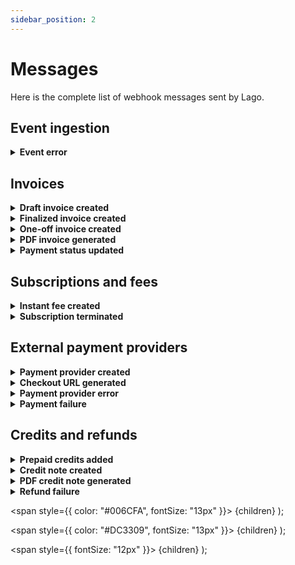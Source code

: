 ```yaml
---
sidebar_position: 2
---
```


# Messages
Here is the complete list of webhook messages sent by Lago.

## Event ingestion

<details className="custom-toggle">
<summary><b>Event error</b></summary>
This webhook is sent when there is an error related to the creation of an event.

```json
{
  "webhook_type": "event.error",
  "object_type": "event_error",
  "event_error": {
    "status": 422,
    "error": "Unprocessable entity",
    "message": "code does not exist",
    "input_params": {
      "transaction_id": "__transaction_id__",
      "external_customer_id": "customer123",
      "code": "code123"
    }
  }
}
```

| Attributes | Description |
| -----------| ----------- |
| **status** &nbsp &nbsp <Type>String</Type> &nbsp &nbsp <NotNullable>Not null</NotNullable> | HTTP status of the error. Possible statuses are `404` or `422` |
| **error** &nbsp &nbsp <Type>String</Type> &nbsp &nbsp <NotNullable>Not null</NotNullable> | HTTP error code. Possible errors are `Not found` or `Unprocessable entity` |
| **message** &nbsp &nbsp <Type>String</Type> &nbsp &nbsp <NotNullable>Not null</NotNullable> | Error code. See next list for the description of each error code. |
| **input_params** &nbsp &nbsp <Type>JSON</Type> &nbsp &nbsp <NotNullable>Not null</NotNullable> | JSON provided at event creation |

| Code | Description |
|--|--|
| **billable_metric_not_found** &nbsp &nbsp <Type>404</Type> | No billable metric matches the given code |
| **customer_not_found** &nbsp &nbsp <Type>404</Type> | No customer matches the external id |
| **subscription_not_found** &nbsp &nbsp <Type>404</Type> | No subscription matches the given external subscription id |
| **invalid_argument** &nbsp &nbsp <Type>422</Type> | No subscription matches the given external subscription id |
| **invalid_recurring_resource** &nbsp &nbsp <Type>422</Type> | Provided recurring resource for persisted event is invalid |
</details>

## Invoices

<details className="custom-toggle">
<summary><b>Draft invoice created</b></summary>
Sent when a new invoice is in draft.

```json
{
  "webhook_type": "invoice.drafted",
  "object_type": "invoice",
  "invoice": {
    "lago_id": "10pb140c-0e7a-44dc-bdff-b683d0770et9",
    "sequential_id": 2,
    "number": "LAG-1234-001-002",
    "issuing_date": "2023-01-22",
    "invoice_type": "subscription",
    "status": "draft",
    "payment_status": "pending",
    "amount_cents": 5500,
    "amount_currency": "USD",
    "vat_amount_cents": 0,
    "vat_amount_currency": "USD",
    "credit_amount_cents": 0,
    "credit_amount_currency": "USD",
    "total_amount_cents": 5500,
    "total_amount_currency": "USD",
    "file_url": null,
    "legacy": false,
    "customer": {
      "lago_id": "578df9d1-a5b5-abc4-b1cd-cc123159cdj3",
      "external_id": "customer_1234",
      "name": "Helen Ross",
      "sequential_id": 26,
      "slug": "LAG-X575-026",
      "created_at": "2023-01-11T06:59:44Z",
      "country": null,
      "address_line1": null,
      "address_line2": null,
      "state": null,
      "zipcode": null,
      "email": null,
      "city": null,
      "url": null,
      "phone": null,
      "logo_url": null,
      "legal_name": null,
      "legal_number": null,
      "currency": "USD",
      "timezone": null,
      "applicable_timezone": "Europe/Paris",
      "billing_configuration": {
        "invoice_grace_period": null,
        "payment_provider": null,
        "vat_rate": null
      }
    },
    "subscriptions": [
      {
        "lago_id": "00911bba-d074-1234-abcd-00d4e57746mm",
        "external_id": "07cc066d-1234-5678-xyzw-e42ea21e6307",
        "lago_customer_id": "578df9d1-a5b5-abc4-b1cd-cc123159cdj3",
        "external_customer_id": "customer_1234",
        "name": "",
        "plan_code": "corporate",
        "status": "active",
        "billing_time": "anniversary",
        "subscription_at": "2023-01-17T15:44:16Z",
        "started_at": "2023-01-17T15:44:16Z",
        "terminated_at": null,
        "canceled_at": null,
        "created_at": "2023-01-17T15:44:39Z",
        "previous_plan_code": null,
        "next_plan_code": null,
        "downgrade_plan_date": null,
        "subscription_date": "2023-01-17"
      }
    ],
    "fees": [
      {
        "lago_id": "12345678-ebea-47de-ghjk-bbbfd42755f3",
        "lago_group_id": null,
        "lago_true_up_fee_id": null,
        "lago_true_up_parent_fee_id": null,
        "item": {
          "type": "subscription",
          "code": "corporate",
          "name": "Corporate"
        },
        "amount_cents": 5500,
        "amount_currency": "USD",
        "vat_amount_cents": 0,
        "vat_amount_currency": "USD",
        "total_amount_cents": 5500,
        "total_amount_currency": "EUR",
        "units": "1.0",
        "events_count": null
      }
    ],
    "credits": []
  }
}
```

| Attributes | Description |
| -----------| ----------- |
| **invoice** &nbsp &nbsp <Type>JSON</Type> &nbsp &nbsp <NotNullable>Not nullable</NotNullable> | [Invoice object](../invoices/invoice-object) |
</details>

<details className="custom-toggle">
<summary><b>Finalized invoice created</b></summary>
Sent when an invoice is finalized.

This will allow your application to proceed with the billing.

```json
{
  "webhook_type": "invoice.created",
  "object_type": "invoice",
  "invoice": {
    "lago_id": "5eb02857-a71e-4ea2-bcf9-57d3a41bc6ba",
    "sequential_id": 2,
    "number": "LAG-1234-001-002",
    "issuing_date": "2022-04-29",
    "invoice_type": "subscription",
    "status": "finalized",
    "payment_status": "succeeded",
    "amount_cents": 100,
    "amount_currency": "EUR",
    "vat_amount_cents": 20,
    "vat_amount_currency": "EUR",
    "total_amount_cents": 120,
    "total_amount_currency": "EUR",
    "file_url": "https://getlago.com/invoice/file",
    "customer": {
      "lago_id": "99a6094e-199b-4101-896a-54e927ce7bd7",
      "sequential_id": 1,
      "slug": "LAG-1234-001",
      "external_id": "5eb02857-a71e-4ea2-bcf9-57d3a41bc6ba",
      "address_line1": "5230 Penfield Ave",
      "address_line2": null,
      "city": "Woodland Hills",
      "country": "US",
      "created_at": "2022-04-29T08:59:51Z",
      "email": "dinesh@piedpiper.test",
      "legal_name": "Coleman-Blair",
      "legal_number": "49-008-2965",
      "logo_url": "http://hooli.com/logo.png",
      "name": "Gavin Belson",
      "phone": "1-171-883-3711 x245",
      "state": "CA",
      "url": "http://hooli.com",
      "vat_rate": 20.0,
      "zipcode": "91364"
    },
    "subscriptions": [
        {
        "lago_id": "b7ab2926-1de8-4428-9bcd-779314ac129b",
        "external_id": "susbcription_external_id",
        "lago_customer_id": "99a6094e-199b-4101-896a-54e927ce7bd7",
        "external_customer_id": "5eb02857-a71e-4ea2-bcf9-57d3a41bc6ba",
        "canceled_at": "2022-04-29T08:59:51Z",
        "created_at": "2022-04-29T08:59:51Z",
        "plan_code": "new_code",
        "started_at": "2022-04-29T08:59:51Z",
        "status": "active",
        "terminated_at": null
      }
    ],
    "fees": [
      {
        "lago_id": "b7ab2926-1de8-4428-9bcd-779314ac129b",
        "lago_group_id": null,
        "lago_true_up_fee_id": null,
        "lago_true_up_parent_fee_id": null,
        "item": {
          "type": "subscription",
          "code": "plan_code",
          "name": "Plan"
        },
        "amount_cents": 100,
        "amount_currency": "EUR",
        "vat_amount_cents": 20,
        "vat_amount_currency": "EUR",
        "total_amount_cents": 120,
        "total_amount_currency": "EUR",
        "units": "0.32",
        "events_count": 23
      }
    ],
    "credits": [
      {
        "lago_id": "b7ab2926-1de8-4428-9bcd-779314ac129b",
        "item": {
          "lago_id": "b7ab2926-1de8-4428-9bcd-779314ac129b",
          "type": "coupon",
          "code": "coupon_code",
          "name": "Coupon"
        },
        "amount_cents": 100,
        "amount_currency": "EUR"
      }
    ]
  }
}
```

| Attributes | Description |
| -----------| ----------- |
| **invoice** &nbsp &nbsp <Type>JSON</Type> &nbsp &nbsp <NotNullable>Not nullable</NotNullable> | [Invoice object](../invoices/invoice-object) |
</details>

<details className="custom-toggle">
<summary><b>One-off invoice created</b></summary>
Sent when a one-off invoice is created. Only add-ons can be applied to one-off invoices.

```json
{
  "webhook_type": "invoice.one_off_created",
  "object_type": "invoice",
  "invoice": {
    "lago_id": "b7b6a31f-b81b-4ae5-a9c8-05c407e47416",
    "sequential_id": 4,
    "number": "ONE-0499-001-004",
    "issuing_date": "2023-05-05",
    "invoice_type": "one_off",
    "status": "finalized",
    "payment_status": "pending",
    "currency": "USD",
    "fees_amount_cents": 25000,
    "vat_amount_cents": 2500,
    "coupons_amount_cents": 0,
    "credit_notes_amount_cents": 0,
    "sub_total_vat_excluded_amount_cents": 25000,
    "sub_total_vat_included_amount_cents": 27500,
    "total_amount_cents": 27500,
    "prepaid_credit_amount_cents": 0,
    "file_url": null,
    "version_number": 3,
    "legacy": false,
    "amount_currency": "USD",
    "vat_amount_currency": "USD",
    "credit_amount_currency": "USD",
    "total_amount_currency": "USD",
    "amount_cents": 25000,
    "credit_amount_cents": 0,
    "customer": {
      "lago_id": "37cee916-5751-4665-9774-aa05bb1a2ffd",
      "external_id": "5eb02857-a71e-4ea2-bcf9-57d3a41bc6ba",
      "name": "Gavin Belson",
      "sequential_id": 1,
      "slug": "TWI-2B86-001",
      "created_at": "2022-06-01T09:01:12Z",
      "country": "US",
      "address_line1": "5230 Penfield Ave",
      "address_line2": null,
      "state": "CA",
      "zipcode": "91364",
      "email": "dinesh@piedpiper.test",
      "city": "Woodland Hills",
      "url": "http://hooli.com",
      "phone": "1-171-883-3711 x245",
      "logo_url": "http://hooli.com/logo.png",
      "legal_name": "Coleman-Blair",
      "legal_number": "49-008-2965",
      "currency": "USD",
      "timezone": null,
      "applicable_timezone": "UTC",
      "billing_configuration": {
        "invoice_grace_period": null,
        "payment_provider": null,
        "vat_rate": 0,
        "document_locale": null
      }
    },
    "fees": [
      {
        "lago_id": "5fe06606-25c8-4aa8-bce8-a19a12383d51",
        "lago_group_id": null,
        "lago_invoice_id": "b7b6a31f-b81b-4ae5-a9c8-05c407e47416",
        "lago_true_up_fee_id": null,
        "lago_true_up_parent_fee_id": null,
        "item": {
          "type": "add_on",
          "code": "setup_fee",
          "name": "Setup Fee",
          "lago_item_id": "b3f1967d-bf84-44a7-b3e9-207024a6aaa5",
          "item_type": "AddOn"
        },
        "amount_cents": 5000,
        "amount_currency": "USD",
        "vat_amount_cents": 500,
        "vat_amount_currency": "USD",
        "total_amount_cents": 5500,
        "total_amount_currency": "USD",
        "units": "5.0",
        "description": "",
        "unit_amount_cents": 1000,
        "events_count": null,
        "payment_status": "pending",
        "created_at": "2023-05-05T15:05:27Z",
        "succeeded_at": null,
        "failed_at": null,
        "refunded_at": null
      },
      {
        "lago_id": "a74705a1-05f2-41cb-b315-ab0c858c215d",
        "lago_group_id": null,
        "lago_invoice_id": "b7b6a31f-b81b-4ae5-a9c8-05c407e47416",
        "lago_true_up_fee_id": null,
        "lago_true_up_parent_fee_id": null,
        "item": {
          "type": "add_on",
          "code": "customer_success_fee",
          "name": "Customer Success",
          "lago_item_id": "66b75fbf-3410-4251-9105-b4b3d5922a1d",
          "item_type": "AddOn"
        },
        "amount_cents": 20000,
        "amount_currency": "USD",
        "vat_amount_cents": 2000,
        "vat_amount_currency": "USD",
        "total_amount_cents": 22000,
        "total_amount_currency": "USD",
        "units": "1.0",
        "description": "My new description",
        "unit_amount_cents": 20000,
        "events_count": null,
        "payment_status": "pending",
        "created_at": "2023-05-05T15:05:27Z",
        "succeeded_at": null,
        "failed_at": null,
        "refunded_at": null
      }
    ]
  }
}
```

| Attributes | Description |
| -----------| ----------- |
| **invoice** &nbsp &nbsp <Type>JSON</Type> &nbsp &nbsp <NotNullable>Not nullable</NotNullable> | [Invoice object](../invoices/invoice-object) |
</details>



<details className="custom-toggle">
<summary><b>PDF invoice generated</b></summary>
Sent when the PDF file has been generated for a customer invoice.

This will allow your application to retrieve the PDF invoice.

```json
{
  "webhook_type": "invoice.generated",
  "object_type": "invoice",
  "invoice": {
    "lago_id": "5eb02857-a71e-4ea2-bcf9-57d3a41bc6ba",
    "sequential_id": 2,
    "number": "LAG-1234-001-002",
    "from_date": "2022-04-01",
    "to_date": "2022-04-30",
    "charges_from_date": "2022-04-01",
    "issuing_date": "",
    "amount_cents": 100,
    "amount_currency": "EUR",
    "vat_amount_cents": 20,
    "vat_amount_currency": "EUR",
    "total_amount_cents": 120,
    "total_amount_currency": "EUR",
    "file_url": "https://getlago.com/invoice/file",
  }
}
```

| Attributes | Description |
| -----------| ----------- |
| **invoice** &nbsp &nbsp <Type>JSON</Type> &nbsp &nbsp <NotNullable>Not nullable</NotNullable> | [Invoice object](../invoices/invoice-object) |
</details>

<details className="custom-toggle">
<summary><b>Payment status updated</b></summary>
Sent when the payment status of an invoice is updated based on information provided by the PSP.

```json
{
  "webhook_type": "invoice.payment_status_updated",
  "object_type": "invoice",
  "invoice": {
    "lago_id": "68133479-abcd-1234-5678-jklm437da000",
    "sequential_id": 1,
    "number": "SEL-AZ22-040-XXX",
    "issuing_date": "2023-04-24",
    "invoice_type": "subscription",
    "status": "finalized",
    "payment_status": "succeeded",
    "currency": "USD",
    "fees_amount_cents": 70,
    "amount_cents": 70,
    "vat_amount_cents": 11,
    "coupons_amount_cents": 0,
    "credit_notes_amount_cents": 0,
    "credit_amount_cents": 0,
    "total_amount_cents": 81,
    "prepaid_credit_amount_cents": 0,
    "file_url": null,
    "version_number": 2,
    "legacy": false,
    "amount_currency": "USD",
    "vat_amount_currency": "USD",
    "credit_amount_currency": "USD",
    "total_amount_currency": "USD"
  }
}
```

| Attributes | Description |
| -----------| ----------- |
| **invoice** &nbsp &nbsp <Type>JSON</Type> &nbsp &nbsp <NotNullable>Not nullable</NotNullable> | [Invoice object](../invoices/invoice-object) |
</details>


## Subscriptions and fees

<details className="custom-toggle">
<summary><b>Instant fee created</b></summary>
Sent when a fee for an instant charge is created.

You can use this information to collect the payment of the instant fee.

```json
{
  "webhook_type": "fee.instant_created",
  "object_type": "fee",
  "fee": {
    "lago_id": "6be23c42-47d2-45a3-9770-5b3572f225c3",
    "lago_group_id": "5b4881e3-b451-472e-9e03-d99379550743",
    "lago_true_up_fee_id": null,
    "lago_true_up_parent_fee_id": null,
    "item": {
      "type": "subscription",
      "code": "plan_code",
      "name": "Plan"
    },
    "amount_cents": 100,
    "amount_currency": "EUR",
    "vat_amount_cents": 20,
    "vat_amount_currency": "EUR",
    "total_amount_cents": 120,
    "total_amount_currency": "EUR",
    "units": "0.32",
    "events_count": 23
  }
}
```

| Attributes | Description |
| -----------| ----------- |
| **fee** &nbsp &nbsp <Type>JSON</Type> &nbsp &nbsp <NotNullable>Not nullable</NotNullable> | [Fee object](../fees/fee-object) |

</details>

<details className="custom-toggle">
<summary><b>Subscription terminated</b></summary>
Sent when a subscription is terminated.

```json
{
  "webhook_type": "subscription.terminated",
  "object_type": "subscription",
  "subscription": {
    "lago_id": "0fd99089-b15a-abcd-1234-a8292df18990",
    "external_id": "custom_sub_id_1234",
    "lago_customer_id": "27b9c2d9-abcd-1234-898f-hyt29a8e0eea",
    "external_customer_id": "customer_1234",
    "name": "",
    "plan_code": "premium",
    "status": "terminated",
    "billing_time": "anniversary",
    "subscription_at": "2023-01-11T10:51:29Z",
    "started_at": "2023-01-11T10:51:29Z",
    "terminated_at": "2023-01-24T14:53:02Z",
    "canceled_at": null,
    "created_at": "2023-01-11T10:51:34Z",
    "previous_plan_code": null,
    "next_plan_code": null,
    "downgrade_plan_date": null,
    "subscription_date": "2023-01-11"
  }
}
```

| Attributes | Description |
| -----------| ----------- |
| **subscription** &nbsp &nbsp <Type>JSON</Type> &nbsp &nbsp <NotNullable>Not nullable</NotNullable> | [Subscription object](../subscriptions/subscription-object) |
</details>

## External payment providers 
<details className="custom-toggle">
<summary><b>Payment provider created</b></summary>
This webhook is sent when a customer is successfully created in the payment provider's application.

This allows you to retrieve the identifier assigned to the customer by the payment service provider.

```json
{
  "webhook_type": "customer.payment_provider_created",
  "object_type": "customer",
  "customer": {
    "lago_id": "99a6094e-199b-4101-896a-54e927ce7bd7",
    "external_id": "5eb02857-a71e-4ea2-bcf9-57d3a41bc6ba",
    "address_line1": "5230 Penfield Ave",
    "address_line2": null,
    "city": "Woodland Hills",
    "country": "US",
    "created_at": "2022-04-29T08:59:51Z",
    "email": "dinesh@piedpiper.test",
    "legal_name": "Coleman-Blair",
    "legal_number": "49-008-2965",
    "logo_url": "http://hooli.com/logo.png",
    "name": "Gavin Belson",
    "phone": "1-171-883-3711 x245",
    "state": "CA",
    "url": "http://hooli.com",
    "vat_rate": 12.5,
    "zipcode": "91364",
    "billing_configuration": {
      "payment_provider": "stripe",
      "provider_customer_id": "cus_12345"
    }
  }
}
```

| Attributes | Description |
| -----------| ----------- |
| **customer** &nbsp &nbsp <Type>JSON</Type> &nbsp &nbsp <NotNullable>Not nullable</NotNullable> | [Customer object](../customers/customer-object) |
</details>


<details className="custom-toggle">
<summary><b>Checkout URL generated</b></summary>
Sent when a new customer is created through integration with GoCardless.

Includes the URL that should be used to set up the [direct debit mandate](../../guide/payments/gocardless-integration#direct-debit).

```json
{
  "webhook_type": "customer.checkout_url_generated",
  "object_type": "payment_provider_customer_checkout_url",
  "payment_provider_customer_checkout_url": {
    "lago_customer_id": "99a6094e-199b-4101-896a-54e927ce7bd7",
    "external_customer_id": "5eb02857-a71e-4ea2-bcf9-57d3a41bc6ba",
    "payment_provider": "gocardless",
    "checkout_url": "__CUSTOM_CHECKOUT_URL__"
  }
}
```

| Attributes | Description |
| -----------| ----------- |
| **lago_customer_id** &nbsp &nbsp <Type>String</Type> &nbsp &nbsp <NotNullable>Not null</NotNullable> | Unique identifer of the customer in Lago |
| **external_customer_id** &nbsp &nbsp <Type>String</Type> &nbsp &nbsp <NotNullable>Not null</NotNullable> | Unique identifer of the customer in your application |
| **payment_provider** &nbsp &nbsp <Type>String</Type> &nbsp &nbsp <NotNullable>Not null</NotNullable> | Default payment provider for this customer |
| **checkout_url** &nbsp &nbsp <Type>String</Type> &nbsp &nbsp <NotNullable>Not null</NotNullable> | URL that should be used to set up the direct debit mandate |
</details>

<details className="custom-toggle">
<summary><b>Payment provider error</b></summary>
This webhook is sent when there is an error related to the creation of a customer in the payment provider's application.

You should review the customer's data.

```json
{
  "webhook_type": "invoice.payment_failure",
  "object_type": "payment_provider_customer_error",
  "payment_provider_customer_error": {
    "lago_id": "5eb02857-a71e-4ea2-bcf9-57d3a41bc6ba",
    "external_id": "5eb02857-a71e-4ea2-bcf9-57d3a41bc6ba",
    "payment_provider": "stripe",
    "provider_error": {
      "message": "Invalid email address",
      "error_code": "email_invalid"
    }
  }
}
```

| Attributes | Description |
| -----------| ----------- |
| **lago_id** &nbsp &nbsp <Type>String</Type> &nbsp &nbsp <NotNullable>Not null</NotNullable> | Unique identifer of the customer in Lago application |
| **external_id** &nbsp &nbsp <Type>String</Type> &nbsp &nbsp <NotNullable>Not null</NotNullable> | Unique identifer of the customer in your application |
| **payment_provider** &nbsp &nbsp <Type>String</Type> | Payment provider used to process the payment |
| **provider_error[message]** &nbsp &nbsp <Type>String</Type> | Error message sent by the payment provider |
| **provider_error[error_code]** &nbsp &nbsp <Type>String</Type> | Error code sent by the payment provider |
</details>

<details className="custom-toggle">
<summary><b>Payment failure</b></summary>
Sent when there is an error related to the payment process.

Usually occurs when no valid payment method is defined for the customer in the payment service provider's application.

```json
{
  "webhook_type": "invoice.payment_failure",
  "object_type": "payment_provider_invoice_payment_error",
  "payment_provider_invoice_payment_error": {
    "lago_invoice_id": "5eb02857-a71e-4ea2-bcf9-57d3a41bc6ba",
    "lago_customer_id": "99a6094e-199b-4101-896a-54e927ce7bd7",
    "external_customer_id": "5eb02857-a71e-4ea2-bcf9-57d3a41bc6ba",
    "provider_customer_id": "cus_123456",
    "payment_provider": "stripe",
    "provider_error": {
      "message": "Cannot charge a customer that has no active card",
      "error_code": "missing"
    }
  }
}
```

| Attributes | Description |
| -----------| ----------- |
| **lago_invoice_id** &nbsp &nbsp <Type>String</Type> &nbsp &nbsp <NotNullable>Not null</NotNullable> | Unique identifer of the invoice in Lago application |
| **lago_customer_id** &nbsp &nbsp <Type>String</Type> &nbsp &nbsp <NotNullable>Not null</NotNullable> | Unique identifer of the customer in Lago application |
| **external_customer_id** &nbsp &nbsp <Type>String</Type> &nbsp &nbsp <NotNullable>Not null</NotNullable> | Unique identifer of the customer in your application |
| **provider_customer_id** &nbsp &nbsp <Type>String</Type> &nbsp &nbsp <NotNullable>Not null</NotNullable> | Unique identifer of the customer in payment provider application |
| **payment_provider** &nbsp &nbsp <Type>String</Type> | Payment provider used to process the payment |
| **provider_error[message]** &nbsp &nbsp <Type>String</Type> | Error message sent by the payment provider |
| **provider_error[error_code]** &nbsp &nbsp <Type>String</Type> | Error code sent by the payment provider |
</details>


## Credits and refunds

<details className="custom-toggle">
<summary><b>Prepaid credits added</b></summary>
Sent when prepaid credits have been added to the customer's wallet.

You can use this information to generate a PDF invoice or collect the payment.

```json
{
  "webhook_type": "invoice.paid_credit_added",
  "object_type": "invoice",
  "invoice": {
    "lago_id": "0e77ace9-68ba-0000-aaaa-999888c43f75",
    "sequential_id": 14,
    "number": "SEL-AZ22-034-014",
    "issuing_date": "2023-04-24",
    "invoice_type": "credit",
    "status": "finalized",
    "payment_status": "pending",
    "currency": "USD",
    "fees_amount_cents": 100,
    "amount_cents": 100,
    "vat_amount_cents": 0,
    "coupons_amount_cents": 0,
    "credit_notes_amount_cents": 0,
    "credit_amount_cents": 0,
    "total_amount_cents": 100,
    "prepaid_credit_amount_cents": 0,
    "file_url": null,
    "version_number": 2,
    "legacy": false,
    "amount_currency": "USD",
    "vat_amount_currency": "USD",
    "credit_amount_currency": "USD",
    "total_amount_currency": "USD",
    "customer": {
      "lago_id": "0e77ace9-68ba-1111-bbbb-999888c43f75",
      "external_id": "customer_1234",
      "name": "James White",
      "sequential_id": 34,
      "slug": "SEL-AZ22-034",
      "created_at": "2023-04-19T21:49:37Z",
      "country": null,
      "address_line1": null,
      "address_line2": null,
      "state": null,
      "zipcode": null,
      "email": null,
      "city": null,
      "url": null,
      "phone": null,
      "logo_url": null,
      "legal_name": null,
      "legal_number": null,
      "currency": "USD",
      "timezone": null,
      "applicable_timezone": "UTC",
      "billing_configuration": {
        "invoice_grace_period": null,
        "payment_provider": null,
        "vat_rate": null,
        "document_locale": null
      }
    },
    "fees": [
      {
        "lago_id": "0e77ace9-68ba-3333-hhhh-999888c43f75",
        "lago_group_id": null,
        "lago_invoice_id": "0e77ace9-68ba-4444-pppp-999888c43f75",
        "lago_true_up_fee_id": null,
        "lago_true_up_parent_fee_id": null,
        "item": {
          "type": "credit",
          "code": "credit",
          "name": "credit",
          "lago_item_id": "0e77ace9-68ba-9999-rrrr-999888c43f75",
          "item_type": "WalletTransaction"
        },
        "amount_cents": 100,
        "amount_currency": "USD",
        "vat_amount_cents": 0,
        "vat_amount_currency": "USD",
        "total_amount_cents": 100,
        "total_amount_currency": "USD",
        "units": "1.0",
        "events_count": null,
        "external_subscription_id": null,
        "payment_status": "pending",
        "created_at": "2023-04-24T08:47:43Z",
        "succeeded_at": null,
        "failed_at": null,
        "refunded_at": null
      }
    ]
  }
}
```

| Attributes | Description |
| -----------| ----------- |
| **invoice** &nbsp &nbsp <Type>JSON</Type> &nbsp &nbsp <NotNullable>Not nullable</NotNullable> | [Invoice object](../invoices/invoice-object) |
</details>

<details className="custom-toggle">
<summary><b>Credit note created</b></summary>
Sent when a new credit note has been issued for a customer.

This will allow your application to proceed with the refund.

```json
{
  "webhook_type": "credit_note.created",
  "object_type": "credit_note",
  "credit_note": {
    "lago_id": "5eb02857-a71e-4ea2-bcf9-57d3a41bc6ba",
    "sequential_id": 2,
    "number": "LAG-1234-CN2",
    "lago_invoice_id": "5eb02857-a71e-4ea2-bcf9-57d3a41bc6ba",
    "invoice_number": "LAG-1234",
    "issuing_date": "2022-12-06",
    "credit_status": "available",
    "refund_status": "pending",
    "reason": "other",
    "description": "Free text",
    "total_amount_cents": 120,
    "total_amount_currency": "EUR",
    "credit_amount_cents": 100,
    "credit_amount_currency": "EUR",
    "refund_amount_cents": 0,
    "refund_amount_currency": "EUR",
    "balance_amount_cents": 100,
    "balance_amount_currency": "EUR",
    "vat_amount_cents": 20,
    "vat_amount_currency": "EUR",
    "sub_total_vat_excluded_amount_cents": 100,
    "sub_total_vat_excluded_amount_currency": "EUR",
    "created_at": "2022-10-06 09:52:00",
    "updated_at": "2022-10-06 09:52:00",
    "file_url": "https://getlago.com/credit_note/file",
    "items": [
      {
        "lago_id": "5eb02857-a71e-4ea2-bcf9-57d3a41bc6ba",
        "amount_cents": 100,
        "amount_currency": "EUR",
        "fee":       {
          "lago_id": "5eb02857-a71e-4ea2-bcf9-57d3a41bc6ba",
          "item": {
            "type": "charge",
            "code": "user_seats",
            "name": "User Seats"
          },
          "amount_cents": 100,
          "amount_currency": "",
          "vat_amount_cents": 20,
          "vat_amount_currency": "EUR",
          "total_amount_cents": 120,
          "total_amount_currency": "EUR",
          "units": 12.6,
          "events_count": 10
        }
      }
    ]
  }
}
```

| Attributes | Description |
| -----------| ----------- |
| **credit_note** &nbsp &nbsp <Type>JSON</Type> &nbsp &nbsp <NotNullable>Not nullable</NotNullable> | [Credit note object](../credit_notes/credit-note-object) |
</details>

<details className="custom-toggle">
<summary><b>PDF credit note generated</b></summary>
Sent when the PDF file has been generated for a credit note.

This will allow your application to retrieve the PDF credit note.

```json
{
  "webhook_type": "credit_note.generated",
  "object_type": "credit_note",
    "credit_note": {
    "lago_id": "5eb02857-a71e-4ea2-bcf9-57d3a41bc6ba",
    "sequential_id": 2,
    "number": "LAG-1234-CN2",
    "lago_invoice_id": "5eb02857-a71e-4ea2-bcf9-57d3a41bc6ba",
    "invoice_number": "LAG-1234",
    "issuing_date": "2022-12-06",
    "credit_status": "available",
    "refund_status": "pending",
    "reason": "other",
    "description": "Free text",
    "total_amount_cents": 120,
    "total_amount_currency": "EUR",
    "credit_amount_cents": 100,
    "credit_amount_currency": "EUR",
    "refund_amount_cents": 0,
    "refund_amount_currency": "EUR",
    "balance_amount_cents": 100,
    "balance_amount_currency": "EUR",
    "vat_amount_cents": 20,
    "vat_amount_currency": "EUR",
    "sub_total_vat_excluded_amount_cents": 100,
    "sub_total_vat_excluded_amount_currency": "EUR",
    "created_at": "2022-10-06 09:52:00",
    "updated_at": "2022-10-06 09:52:00",
    "file_url": "https://getlago.com/credit_note/file",
    "items": [
      {
        "lago_id": "5eb02857-a71e-4ea2-bcf9-57d3a41bc6ba",
        "amount_cents": 100,
        "amount_currency": "EUR",
        "fee":       {
          "lago_id": "5eb02857-a71e-4ea2-bcf9-57d3a41bc6ba",
          "item": {
            "type": "charge",
            "code": "user_seats",
            "name": "User Seats"
          },
          "amount_cents": 100,
          "amount_currency": "",
          "vat_amount_cents": 20,
          "vat_amount_currency": "EUR",
          "total_amount_cents": 120,
          "total_amount_currency": "EUR",
          "units": 12.6,
          "events_count": 10
        }
      }
    ]
  }
}
```

| Attributes | Description |
| -----------| ----------- |
| **credit_note** &nbsp &nbsp <Type>JSON</Type> &nbsp &nbsp <NotNullable>Not nullable</NotNullable> | [Credit note object](../credit_notes/credit-note-object) |
</details>




<details className="custom-toggle">
<summary><b>Refund failure</b></summary>
This webhook is sent when there is an error related to a credit note refund of a payment previously created on a payment provider.

```json
{
  "webhook_type": "credit_note.refund_failure",
  "object_type": "payment_provider_customer_error",
  "credit_note_payment_provider_refund_error": {
    "lago_credit_note_id": "5eb02857-a71e-4ea2-bcf9-57d3a41bc6ba",
    "lago_customer_id": "5eb02857-a71e-4ea2-bcf9-57d3a41bc6ba",
    "external_customer_id": "5eb02857-a71e-4ea2-bcf9-57d3a41bc6ba",
    "provider_customer_id": "5eb02857-a71e-4ea2-bcf9-57d3a41bc6ba",
    "payment_provider": "stripe",
    "provider_error": {
      "message": "error message",
      "code": "error_code"
    },
  }
}
```

| Attributes | Description |
| -----------| ----------- |
| **lago_credit_note_id** &nbsp &nbsp <Type>String</Type> &nbsp &nbsp <NotNullable>Not null</NotNullable> | Unique identifer of the credit note in Lago application |
| **lago_customer_id** &nbsp &nbsp <Type>String</Type> &nbsp &nbsp <NotNullable>Not null</NotNullable> | Unique identifer of the customer in Lago application |
| **external_customer_id** &nbsp &nbsp <Type>String</Type> &nbsp &nbsp <NotNullable>Not null</NotNullable> | Unique identifer of the customer in your application |
| **provider_customer_id** &nbsp &nbsp <Type>String</Type> &nbsp &nbsp <NotNullable>Not null</NotNullable> | Unique identifer of the customer in payment provider |
| **payment_provider** &nbsp &nbsp <Type>String</Type> &nbsp &nbsp <NotNullable>Not null</NotNullable> | Payment provider used to process the payment |
| **provider_error[message]** &nbsp &nbsp <Type>String</Type> | Error message sent by the payment provider |
| **provider_error[error_code]** &nbsp &nbsp <Type>String</Type> | Error message sent by the payment provider |
</details>



  <span
    style={{
      color: "#006CFA",
      fontSize: "13px"
    }}>
    {children}
  </span>
);

  <span
    style={{
      color: "#DC3309",
      fontSize: "13px"
    }}>
    {children}
  </span>
);

  <span
    style={{
      fontSize: "12px"
    }}>
    {children}
  </span>
);
